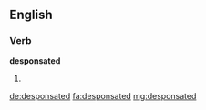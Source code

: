 ==English==

===Verb===
'''desponsated'''

# {{past of|desponsate}}

[[de:desponsated]]
[[fa:desponsated]]
[[mg:desponsated]]